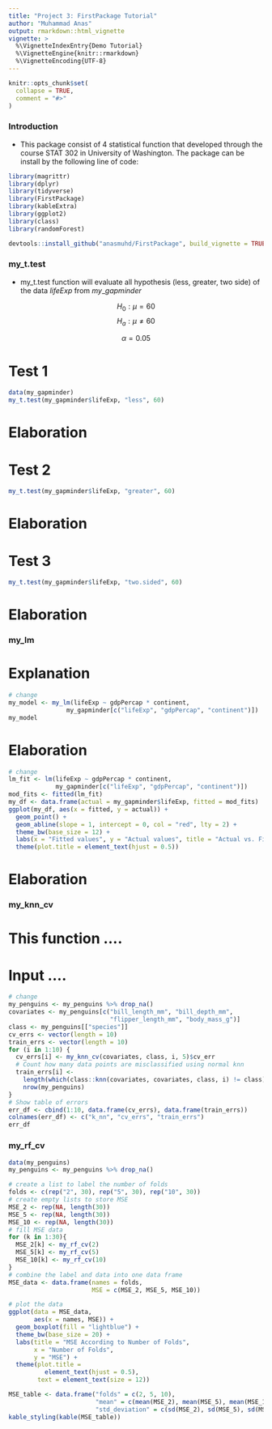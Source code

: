 ```yaml
---
title: "Project 3: FirstPackage Tutorial"
author: "Muhammad Anas"
output: rmarkdown::html_vignette
vignette: >
  %\VignetteIndexEntry{Demo Tutorial}
  %\VignetteEngine{knitr::rmarkdown}
  %\VignetteEncoding{UTF-8}
---
```


```r
knitr::opts_chunk$set(
  collapse = TRUE,
  comment = "#>"
)
```


### Introduction
- This package consist of 4 statistical function that developed through the course STAT 302 in University of Washington. The package can be install by the following line of code:
```r
library(magrittr)
library(dplyr)
library(tidyverse)
library(FirstPackage)
library(kableExtra)
library(ggplot2)
library(class)
library(randomForest)
```

```r
devtools::install_github("anasmuhd/FirstPackage", build_vignette = TRUE, build_opts = c())
```

### my_t.test
- my_t.test function will evaluate all hypothesis (less, greater, two side) of the data $lifeExp$ from $my\_gapminder$

$$H_0: \mu = 60$$
$$H_a: \mu \neq 60$$

$$\alpha = 0.05$$


# Test 1
```r
data(my_gapminder)
my_t.test(my_gapminder$lifeExp, "less", 60)

```
# Elaboration

# Test 2

```r
my_t.test(my_gapminder$lifeExp, "greater", 60)

```
# Elaboration

# Test 3

```r
my_t.test(my_gapminder$lifeExp, "two.sided", 60)

```
# Elaboration

### my_lm

# Explanation

```r
# change
my_model <- my_lm(lifeExp ~ gdpPercap * continent, 
                my_gapminder[c("lifeExp", "gdpPercap", "continent")])
my_model
```

# Elaboration

```r
# change
lm_fit <- lm(lifeExp ~ gdpPercap * continent, 
             my_gapminder[c("lifeExp", "gdpPercap", "continent")])
mod_fits <- fitted(lm_fit)
my_df <- data.frame(actual = my_gapminder$lifeExp, fitted = mod_fits)
ggplot(my_df, aes(x = fitted, y = actual)) +
  geom_point() +
  geom_abline(slope = 1, intercept = 0, col = "red", lty = 2) + 
  theme_bw(base_size = 12) +
  labs(x = "Fitted values", y = "Actual values", title = "Actual vs. Fitted") +
  theme(plot.title = element_text(hjust = 0.5))
```

# Elaboration

### my_knn_cv

# This function ....
# Input ....
```r
# change
my_penguins <- my_penguins %>% drop_na()
covariates <- my_penguins[c("bill_length_mm", "bill_depth_mm", 
                            "flipper_length_mm", "body_mass_g")]
class <- my_penguins[["species"]]
cv_errs <- vector(length = 10)
train_errs <- vector(length = 10)
for (i in 1:10) {
  cv_errs[i] <- my_knn_cv(covariates, class, i, 5)$cv_err
  # Count how many data points are misclassified using normal knn
  train_errs[i] <- 
    length(which(class::knn(covariates, covariates, class, i) != class)) / 
    nrow(my_penguins)
}
# Show table of errors
err_df <- cbind(1:10, data.frame(cv_errs), data.frame(train_errs))
colnames(err_df) <- c("k_nn", "cv_errs", "train_errs")
err_df
```

### my_rf_cv

```r
data(my_penguins)
my_penguins <- my_penguins %>% drop_na()

# create a list to label the number of folds
folds <- c(rep("2", 30), rep("5", 30), rep("10", 30))
# create empty lists to store MSE
MSE_2 <- rep(NA, length(30))
MSE_5 <- rep(NA, length(30))
MSE_10 <- rep(NA, length(30))
# fill MSE data
for (k in 1:30){
  MSE_2[k] <- my_rf_cv(2)
  MSE_5[k] <- my_rf_cv(5)
  MSE_10[k] <- my_rf_cv(10)
}
# combine the label and data into one data frame
MSE_data <- data.frame(names = folds,
                       MSE = c(MSE_2, MSE_5, MSE_10))
```
```r
# plot the data
ggplot(data = MSE_data,
       aes(x = names, MSE)) +
  geom_boxplot(fill = "lightblue") +
  theme_bw(base_size = 20) +
  labs(title = "MSE According to Number of Folds",
       x = "Number of Folds",
       y = "MSE") +
  theme(plot.title =
          element_text(hjust = 0.5),
        text = element_text(size = 12))  
```
```r
MSE_table <- data.frame("folds" = c(2, 5, 10),
                        "mean" = c(mean(MSE_2), mean(MSE_5), mean(MSE_10)),
                        "std_deviation" = c(sd(MSE_2), sd(MSE_5), sd(MSE_10)))
kable_styling(kable(MSE_table))
```




